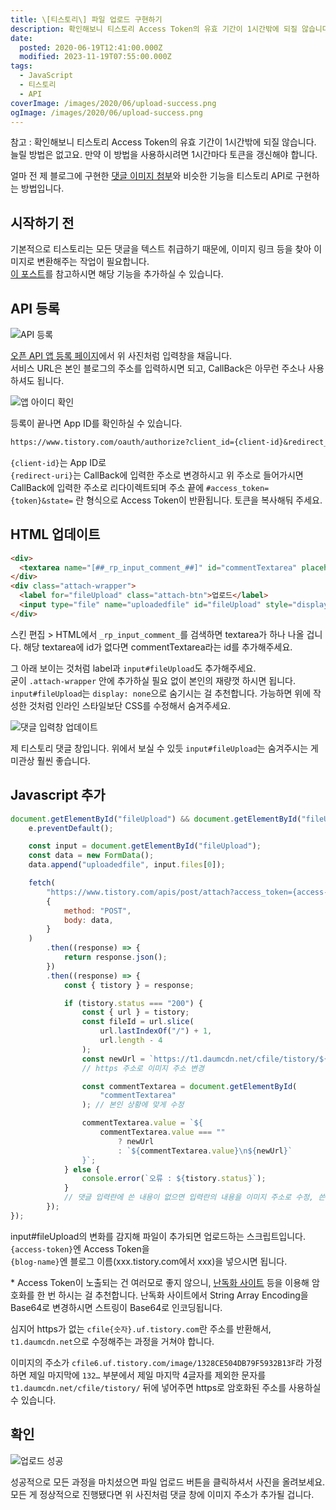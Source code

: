 ```yaml
---
title: \[티스토리\] 파일 업로드 구현하기
description: 확인해보니 티스토리 Access Token의 유효 기간이 1시간밖에 되질 않습니다. 늘릴 방법은 없고요. 만약 이 방법을 사용하시려면 1시간마다 토큰을 갱신해야 합니다. 얼마 전 제 블로그에 구현한 댓글 이미지 첨부와 비슷한 기능을 티스토리 API로 구현하는 방법입니다. 시작하기 전 기본적으로 티스토리는 모든 댓글을 텍스트 취급하기 때문에, 이미지 링크 등을 찾아 이미지로 변환해주는 작업이 필요합니다.이 포스트를 참고하시면
date:
  posted: 2020-06-19T12:41:00.000Z
  modified: 2023-11-19T07:55:00.000Z
tags:
  - JavaScript
  - 티스토리
  - API
coverImage: /images/2020/06/upload-success.png
ogImage: /images/2020/06/upload-success.png
---
```


참고 : 확인해보니 티스토리 Access Token의 유효 기간이 1시간밖에 되질 않습니다. 늘릴 방법은 없고요. 만약 이 방법을 사용하시려면 1시간마다 토큰을 갱신해야 합니다.

얼마 전 제 블로그에 구현한 [댓글 이미지 첨부](/notice/%eb%8c%93%ea%b8%80-%ec%9d%b4%eb%af%b8%ec%a7%80-%ec%b2%a8%eb%b6%80-%ec%97%85%eb%8d%b0%ec%9d%b4%ed%8a%b8)와 비슷한 기능을 티스토리 API로 구현하는 방법입니다.

## 시작하기 전

기본적으로 티스토리는 모든 댓글을 텍스트 취급하기 때문에, 이미지 링크 등을 찾아 이미지로 변환해주는 작업이 필요합니다.  
[이 포스트](/dev/%ed%8b%b0%ec%8a%a4%ed%86%a0%eb%a6%ac-%eb%8c%93%ea%b8%80%ec%97%90-%eb%a7%81%ed%81%ac-%eb%b0%8f-%ec%9d%b4%eb%af%b8%ec%a7%80-%ec%b6%94%ea%b0%80%ed%95%98%ea%b8%b0)를 참고하시면 해당 기능을 추가하실 수 있습니다.

## API 등록

![API 등록](/images/2020/06/api.png)

[오픈 API 앱 등록 페이지](https://www.tistory.com/guide/api/manage/register)에서 위 사진처럼 입력창을 채웁니다.  
서비스 URL은 본인 블로그의 주소를 입력하시면 되고, CallBack은 아무런 주소나 사용하셔도 됩니다.

![앱 아이디 확인](/images/2020/06/app.png)

 등록이 끝나면 App ID를 확인하실 수 있습니다.

```txt
https://www.tistory.com/oauth/authorize?client_id={client-id}&redirect_uri={redirect-uri}&response_type=token
```

`{client-id}`는 App ID로  
`{redirect-uri}`는 CallBack에 입력한 주소로 변경하시고 위 주소로 들어가시면 CallBack에 입력한 주소로 리다이렉트되며 주소 끝에 `#access_token={token}&state=` 란 형식으로 Access Token이 반환됩니다. 토큰을 복사해둬 주세요.

## HTML 업데이트

```html
<div>
  <textarea name="[##_rp_input_comment_##]" id="commentTextarea" placeholder="댓글을 입력해주세요."></textarea>
</div>
<div class="attach-wrapper">
  <label for="fileUpload" class="attach-btn">업로드</label>
  <input type="file" name="uploadedfile" id="fileUpload" style="display:none">
</div>
```

스킨 편집 > HTML에서 `_rp_input_comment_`를 검색하면 textarea가 하나 나올 겁니다. 해당 textarea에 id가 없다면 commentTextarea라는 id를 추가해주세요.

그 아래 보이는 것처럼 label과 `input#fileUpload`도 추가해주세요.  
굳이 `.attach-wrapper` 안에 추가하실 필요 없이 본인의 재량껏 하시면 됩니다.  
`input#fileUpload`는 `display: none`으로 숨기시는 걸 추천합니다. 가능하면 위에 작성한 것처럼 인라인 스타일보단 CSS를 수정해서 숨겨주세요.

![댓글 입력창 업데이트](/images/2020/06/comment-field.png)

제 티스토리 댓글 창입니다. 위에서 보실 수 있듯 `input#fileUpload`는 숨겨주시는 게 미관상 훨씬 좋습니다.

## Javascript 추가

```js
document.getElementById("fileUpload") && document.getElementById("fileUpload").addEventListener("change", (e) => {
    e.preventDefault();

    const input = document.getElementById("fileUpload");
    const data = new FormData();
    data.append("uploadedfile", input.files[0]);

    fetch(
        "https://www.tistory.com/apis/post/attach?access_token={access-token}&blogName={blog-name}&output=json",
        {
            method: "POST",
            body: data,
        }
    )
        .then((response) => {
            return response.json();
        })
        .then((response) => {
            const { tistory } = response;

            if (tistory.status === "200") {
                const { url } = tistory;
                const fileId = url.slice(
                    url.lastIndexOf("/") + 1,
                    url.length - 4
                );
                const newUrl = `https://t1.daumcdn.net/cfile/tistory/${fileId}?original`;
                // https 주소로 이미지 주소 변경

                const commentTextarea = document.getElementById(
                    "commentTextarea"
                ); // 본인 상황에 맞게 수정

                commentTextarea.value = `${
                    commentTextarea.value === ""
                        ? newUrl
                        : `${commentTextarea.value}\n${newUrl}`
                }`;
            } else {
                console.error(`오류 : ${tistory.status}`);
            }
            // 댓글 입력란에 쓴 내용이 없으면 입력란의 내용을 이미지 주소로 수정, 쓴 내용이 있으면 엔터 한 번 후 이미지 주소 입력
        });
});
```

input#fileUpload의 변화를 감지해 파일이 추가되면 업로드하는 스크립트입니다.  
`{access-token}`엔 Access Token을  
`{blog-name}`엔 블로그 이름(xxx.tistory.com에서 xxx)을 넣으시면 됩니다.

\* Access Token이 노출되는 건 여러모로 좋지 않으니, [난독화 사이트](https://obfuscator.io/) 등을 이용해 암호화를 한 번 하시는 걸 추천합니다. 난독화 사이트에서 String Array Encoding을 Base64로 변경하시면 스트링이 Base64로 인코딩됩니다.

심지어 https가 없는 `cfile{숫자}.uf.tistory.com`란 주소를 반환해서, `t1.daumcdn.net`으로 수정해주는 과정을 거쳐야 합니다.

이미지의 주소가 `cfile6.uf.tistory.com/image/1328CE504DB79F5932B13F`라 가정하면 제일 마지막에 `132…` 부분에서 제일 마지막 4글자를 제외한 문자를 `t1.daumcdn.net/cfile/tistory/` 뒤에 넣어주면 https로 암호화된 주소를 사용하실 수 있습니다.

## 확인

![업로드 성공](/images/2020/06/upload-success.png)

성공적으로 모든 과정을 마치셨으면 파일 업로드 버튼을 클릭하셔서 사진을 올려보세요.  
모든 게 정상적으로 진행됐다면 위 사진처럼 댓글 창에 이미지 주소가 추가될 겁니다.